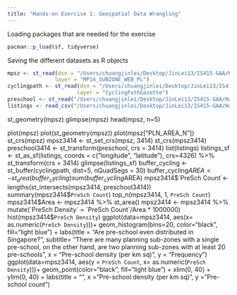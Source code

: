 ```yaml
---
title: "Hands-on Exercise 1: Geospatial Data Wrangling"
---
```


Loading packages that are needed for the exercise 
```r
pacman::p_load(sf, tidyverse)
```

Saving the different datasets as R objects 
```r
mpsz <- st_read(dsn = "/Users/chuangjinlei/Desktop/JinLei13/IS415-GAA/Hands-on_Ex/Hands-on_EX01/data/geospatial ", 
               layer = "MP14_SUBZONE_WEB_PL")
cyclingpath <- st_read(dsn = "/Users/chuangjinlei/Desktop/JinLei13/IS415-GAA/Hands-on_Ex/Hands-on_EX01/data/geospatial ", 
                      layer = "CyclingPathGazette")
preschool <- st_read("/Users/chuangjinlei/Desktop/JinLei13/IS415-GAA/Hands-on_Ex/Hands-on_EX01/data/geospatial /PreSchoolsLocation.kml")
listings <- read_csv("/Users/chuangjinlei/Desktop/JinLei13/IS415-GAA/Hands-on_Ex/Hands-on_EX01/data/aspatial/listings.csv")
```

st_geometry(mpsz)
glimpse(mpsz)
head(mpsz, n=5)  

plot(mpsz)
plot(st_geometry(mpsz))
plot(mpsz["PLN_AREA_N"])
st_crs(mpsz)
mpsz3414 <- st_set_crs(mpsz, 3414)
st_crs(mpsz3414)
preschool3414 <- st_transform(preschool, 
                              crs = 3414)
list(listings) 
listings_sf <- st_as_sf(listings, 
                        coords = c("longitude", "latitude"),
                        crs=4326) %>%
  st_transform(crs = 3414)
glimpse(listings_sf)
buffer_cycling <- st_buffer(cyclingpath, 
                            dist=5, nQuadSegs = 30)
buffer_cycling$AREA <- st_area(buffer_cycling)
sum(buffer_cycling$AREA)
mpsz3414$`PreSch Count`<- lengths(st_intersects(mpsz3414, preschool3414))
summary(mpsz3414$`PreSch Count`)
top_n(mpsz3414, 1, `PreSch Count`)
mpsz3414$Area <- mpsz3414 %>%
  st_area()
mpsz3414 <- mpsz3414 %>%
  mutate(`PreSch Density` = `PreSch Count`/Area * 1000000)
hist(mpsz3414$`PreSch Density`)
ggplot(data=mpsz3414, 
       aes(x= as.numeric(`PreSch Density`)))+
  geom_histogram(bins=20, 
                 color="black", 
                 fill="light blue") +
  labs(title = "Are pre-school even distributed in Singapore?",
       subtitle= "There are many planning sub-zones with a single pre-school, on the other hand, \nthere are two planning sub-zones with at least 20 pre-schools",
       x = "Pre-school density (per km sq)",
       y = "Frequency")
ggplot(data=mpsz3414, 
       aes(y = `PreSch Count`, 
           x= as.numeric(`PreSch Density`)))+
  geom_point(color="black", 
             fill="light blue") +
  xlim(0, 40) +
  ylim(0, 40) +
  labs(title = "",
       x = "Pre-school density (per km sq)",
       y = "Pre-school count")
